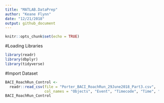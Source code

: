 ```yaml
---
title: "MATLAB.DataPrep"
author: "Keane Flynn"
date: "12/21/2018"
output: github_document
---
```


```r
knitr::opts_chunk$set(echo = TRUE)
```

#Loading Libraries
```r
library(readr)
library(dbplyr)
library(tidyverse)
```

#Import Dataset
```r
BACI_RoachRun_Control <- 
  readr::read_csv(file = "Porter_BACI_RoachRun_29June2018_Part3.csv",
                  col_names = "Objects", "Event", "Timecode", "Time", "X", "Y", "Z", "PLD_Error", "Projection_Error", "Nearest_Camera_Distance", "Screen_Coordinates") 
BACI_RoachRun_Control
```